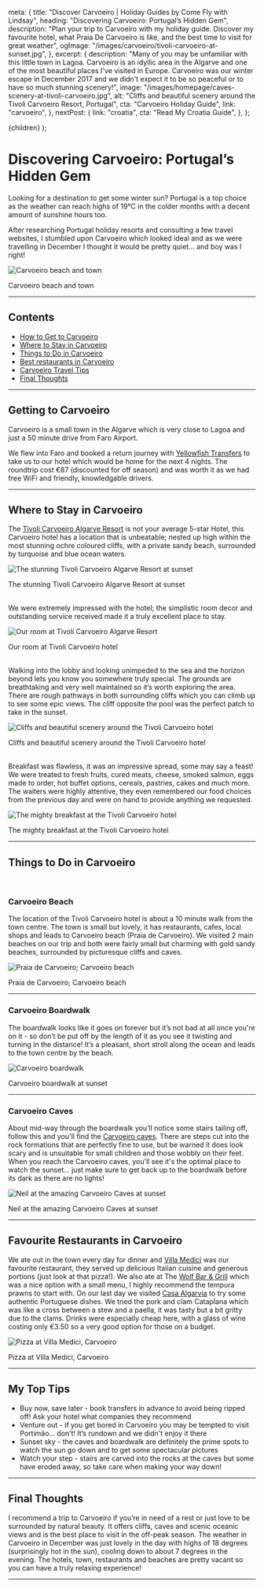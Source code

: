 
  meta: {
    title: "Discover Carvoeiro | Holiday Guides by Come Fly with Lindsay",
    heading: "Discovering Carvoeiro: Portugal’s Hidden Gem",
    description:
      "Plan your trip to Carvoeiro with my holiday guide. Discover my favourite hotel, what Praia De Carvoeiro is like, and the best time to visit for great weather",
    ogImage: "/images/carvoeiro/tivoli-carvoeiro-at-sunset.jpg",
  },
  excerpt: {
    description:
      "Many of you may be unfamiliar with this little town in Lagoa. Carvoeiro is an idyllic area in the Algarve and one of the most beautiful places I've visited in Europe. Carvoeiro was our winter escape in December 2017 and we didn't expect it to be so peaceful or to have so much stunning scenery!",
    image: "/images/homepage/caves-scenery-at-tivoli-carvoeiro.jpg",
    alt: "Cliffs and beautiful scenery around the Tivoli Carvoeiro Resort, Portugal",
    cta: "Carvoeiro Holiday Guide",
    link: "carvoeiro",
  },
  nextPost: {
    link: "croatia",
    cta: "Read My Croatia Guide",
  },
};

  <BlogPost details={details}>{children}</BlogPost>
);

# Discovering Carvoeiro: Portugal’s Hidden Gem

Looking for a destination to get some winter sun? Portugal is a top choice as the weather can reach highs of 19&deg;C in the colder months with a decent amount of sunshine hours too.

After researching Portugal holiday resorts and consulting a few travel websites, I stumbled upon Carvoeiro which looked ideal and as we were travelling in December I thought it would be pretty quiet... and boy was I right!

![Carvoeiro beach and town](/images/carvoeiro/carvoeiro-town-and-beach.jpg)

<figcaption>Carvoeiro beach and town</figcaption>

---

## Contents

- [How to Get to Carvoeiro](#getting-there)
- [Where to Stay in Carvoeiro](#accommodation)
- [Things to Do in Carvoeiro](#things-to-do)
- [Best restaurants in Carvoeiro](#dining)
- [Carvoeiro Travel Tips](#tips)
- [Final Thoughts](#summary)

---

## Getting to Carvoeiro<a name="getting-there"></a>

Carvoeiro is a small town in the Algarve which is very close to Lagoa and just a 50 minute drive from Faro Airport.

We flew into Faro and booked a return journey with [Yellowfish Transfers](http://www.yellowfishtransfers.com/en/) to take us to our hotel which would be home for the next 4 nights. The roundtrip cost &euro;87 (discounted for off season) and was worth it as we had free WiFi and friendly, knowledgable drivers.

---

## Where to Stay in Carvoeiro<a name="accommodation"></a>

The [Tivoli Carvoeiro Algarve Resort](https://www.booking.com/hotel/pt/tvalmansorcarveiro.en-gb.html?aid=1912201) is not your average 5-star Hotel, this Carvoeiro hotel has a location that is unbeatable; nested up high within the most stunning ochre coloured cliffs, with a private sandy beach, surrounded by turquoise and blue ocean waters.

![The stunning Tivoli Carvoeiro Algarve Resort at sunset](/images/carvoeiro/tivoli-carvoeiro-at-sunset.jpg)

<figcaption>The stunning Tivoli Carvoeiro Algarve Resort at sunset</figcaption>

<br />

We were extremely impressed with the hotel; the simplistic room decor and outstanding service received made it a truly excellent place to stay.

![Our room at Tivoli Carvoeiro Algarve Resort](/images/carvoeiro/sea-view-room-tivoli-carvoeiro.jpg)

<figcaption>Our room at Tivoli Carvoeiro hotel</figcaption>

<br />

Walking into the lobby and looking unimpeded to the sea and the horizon beyond lets you know you somewhere truly special. The grounds are breathtaking and very well maintained so it’s worth exploring the area. There are rough pathways in both surrounding cliffs which you can climb up to see some epic views. The cliff opposite the pool was the perfect patch to take in the sunset.

![Cliffs and beautiful scenery around the Tivoli Carvoeiro hotel](/images/carvoeiro/caves-and-scenery-at-tivoli-carvoeiro.jpg)

<figcaption>
  Cliffs and beautiful scenery around the Tivoli Carvoeiro hotel
</figcaption>

<br />

Breakfast was flawless, it was an impressive spread, some may say a feast! We were treated to fresh fruits, cured meats, cheese, smoked salmon, eggs made to order, hot buffet options, cereals, pastries, cakes and much more. The waiters were highly attentive, they even remembered our food choices from the previous day and were on hand to provide anything we requested.

![The mighty breakfast at the Tivoli Carvoeiro hotel](/images/carvoeiro/breakfast-at-tivoli-carvoeiro.jpg)

<figcaption>The mighty breakfast at the Tivoli Carvoeiro hotel</figcaption>

---

## Things to Do in Carvoeiro<a name="things-to-do"></a>

<br />

### Carvoeiro Beach

The location of the Tivoli Carvoeiro hotel is about a 10 minute walk from the town centre. The town is small but lovely, it has restaurants, cafes, local shops and leads to Carvoeiro beach (Praia de Carvoeiro). We visited 2 main beaches on our trip and both were fairly small but charming with gold sandy beaches, surrounded by picturesque cliffs and caves.

![Praia de Carvoeiro; Carvoeiro beach](/images/carvoeiro/carvoeiro-beach.jpg)

<figcaption>Praia de Carvoeiro; Carvoeiro beach</figcaption>

---

### Carvoeiro Boardwalk

The boardwalk looks like it goes on forever but it’s not bad at all once you're on it - so don’t be put off by the length of it as you see it twisting and turning in the distance! It’s a pleasant, short stroll along the ocean and leads to the town centre by the beach.

![Carvoeiro boardwalk](/images/carvoeiro/carvoeiro-boardwalk-faro-portugal.jpg)

<figcaption>Carvoeiro boardwalk at sunset</figcaption>

---

### Carvoeiro Caves

About mid-way through the boardwalk you’ll notice some stairs tailing off, follow this and you'll find the [Carvoeiro caves](https://www.carvoeirocaves.com/en/). There are steps cut into the rock formations that are perfectly fine to use, but be warned it does look scary and is unsuitable for small children and those wobbly on their feet. When you reach the Carvoeiro caves, you'll see it's the optimal place to watch the sunset... just make sure to get back up to the boardwalk before its dark as there are no lights!

![Neil at the amazing Carvoeiro Caves at sunset](/images/carvoeiro/views-at-carvoeiro-caves.jpg)

<figcaption>Neil at the amazing Carvoeiro Caves at sunset</figcaption>

---

## Favourite Restaurants in Carvoeiro<a name="dining"></a>

We ate out in the town every day for dinner and [Villa Medici](http://www.villamedici.pt/en/) was our favourite restaurant, they served up delicious Italian cuisine and generous portions (just look at that pizza!). We also ate at The [Wolf Bar &amp; Grill](http://www.thewolfbarandgrill.com/) which was a nice option with a small menu, I highly recommend the tempura prawns to start with. On our last day we visited [Casa Algarvia](https://www.facebook.com/Restaurante-Casa-Algarvia-419728994861726/) to try some authentic Portuguese dishes. We tried the pork and clam Cataplana which was like a cross between a stew and a paella, it was tasty but a bit gritty due to the clams. Drinks were especially cheap here, with a glass of wine costing only &euro;3.50 so a very good option for those on a budget.

![Pizza at Villa Medici, Carvoeiro](/images/carvoeiro/pizza-villa-medici-carvoeiro.jpg)

<figcaption>Pizza at Villa Medici, Carvoeiro</figcaption>

---

## My Top Tips<a name="tips"></a>

- Buy now, save later - book transfers in advance to avoid being ripped off! Ask your hotel what companies they recommend
- Venture out - if you get bored in Carvoeiro you may be tempted to visit Portimão... don’t! It’s rundown and we didn't enjoy it there
- Sunset sky - the caves and boardwalk are definitely the prime spots to watch the sun go down and to get some spectacular pictures
- Watch your step - stairs are carved into the rocks at the caves but some have eroded away, so take care when making your way down!

---

## Final Thoughts<a name="summary"></a>

I recommend a trip to Carvoeiro if you’re in need of a rest or just love to be surrounded by natural beauty. It offers cliffs, caves and scenic oceanic views and is the best place to visit in the off-peak season. The weather in Carvoeiro in December was just lovely in the day with highs of 18 degrees (surprisingly hot in the sun), cooling down to about 7 degrees in the evening. The hotels, town, restaurants and beaches are pretty vacant so you can have a truly relaxing experience!

---
